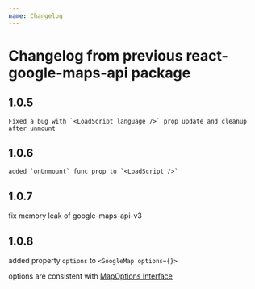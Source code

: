 ```yaml
---
name: Changelog
---
```


# Changelog from previous react-google-maps-api package

## 1.0.5

```
Fixed a bug with `<LoadScript language />` prop update and cleanup after unmount
```

## 1.0.6

```
added `onUnmount` func prop to `<LoadScript />`
```

## 1.0.7

fix memory leak of google-maps-api-v3

## 1.0.8

added property `options` to `<GoogleMap options={}>`

options are consistent with [MapOptions Interface](https://developers.google.com/maps/documentation/javascript/reference/map#MapOptions)
